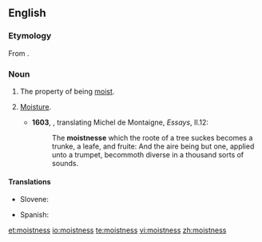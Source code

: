==English==
===Etymology===
From {{suffix|moist|ness}}.

===Noun===
{{en-noun|-}}

# The property of being [[moist]].
# {{context|obsolete|lang=en}} [[moisture|Moisture]].
#*'''1603''', {{w|John Florio}}, translating Michel de Montaigne, ''Essays'', II.12:
#*:The '''moistnesse''' which the roote of a tree suckes becomes a trunke, a leafe, and fruite: And the aire being but one, applied unto a trumpet, becommoth diverse in a thousand sorts of sounds.

====Translations====
{{trans-top|moistness}}
* Slovene: {{t-|sl|vlažnost|alt=vlážnost}}
{{trans-mid}}
* Spanish: {{t+|es|humedad|f}}
{{trans-bottom}}

[[et:moistness]]
[[io:moistness]]
[[te:moistness]]
[[vi:moistness]]
[[zh:moistness]]